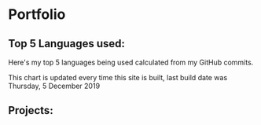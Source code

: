 
# Portfolio

## Top 5 Languages used:

Here's my top 5 languages being used calculated from my GitHub
commits.

This chart is updated every time this site is built, last build date
was Thursday, 5 December 2019

<TopLanguages />

## Projects:

<Projects />
